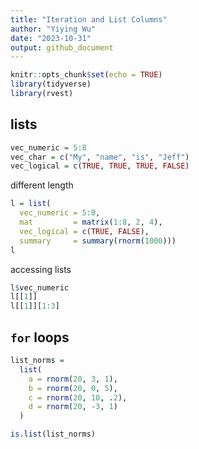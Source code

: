 ```yaml
---
title: "Iteration and List Columns"
author: "Yiying Wu"
date: "2023-10-31"
output: github_document
---
```


```r
knitr::opts_chunk$set(echo = TRUE)
library(tidyverse)
library(rvest)
```

## lists
```r
vec_numeric = 5:8
vec_char = c("My", "name", "is", "Jeff")
vec_logical = c(TRUE, TRUE, TRUE, FALSE)
```

different length
```r
l = list(
  vec_numeric = 5:8,
  mat         = matrix(1:8, 2, 4),
  vec_logical = c(TRUE, FALSE),
  summary     = summary(rnorm(1000)))
l
```

accessing lists
```r
l$vec_numeric
l[[1]]
l[[1]][1:3]
```

## `for` loops
```r
list_norms = 
  list(
    a = rnorm(20, 3, 1),
    b = rnorm(20, 0, 5),
    c = rnorm(20, 10, .2),
    d = rnorm(20, -3, 1)
  )

is.list(list_norms)
```

